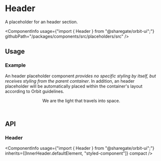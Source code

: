 
<Meta
    title="Placeholders/Header"
    id="header"
/>

# Header

<Tagline>A placeholder for an header section.</Tagline>

<ComponentInfo
    usage={"import { Header } from \"@sharegate/orbit-ui\";"}
    githubPath="/packages/components/src/placeholders/src"
/>

## Usage

### Example

An header placeholder component *provides no specific styling by itself, but receives styling from the parent container*. In addition, an header placeholder will be automatically placed within the container's layout according to Orbit guidelines.

<Preview>
    <Story name="example">
        <Header>We are the light that travels into space.</Header>
    </Story>
</Preview>

## API

### Header

<ComponentInfo
    usage={"import { Header } from \"@sharegate/orbit-ui\";"}
    inherits={[InnerHeader.defaultElement, "styled-component"]}
    compact
/>

<ArgsTable of={InnerHeader} sort="alpha" />
